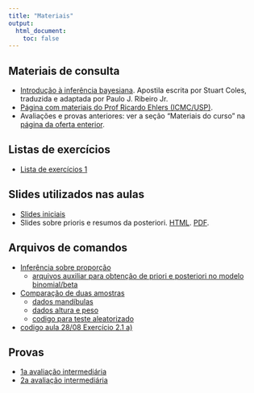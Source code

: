 ```yaml
---
title: "Materiais"
output:
  html_document:
    toc: false
---
```


## Materiais de consulta

- [Introdução à inferência
  bayesiana](http://www.leg.ufpr.br/~paulojus/CE227/InferenciaBayesiana.pdf).
  Apostila escrita por Stuart Coles, traduzida e adaptada por Paulo J.
  Ribeiro Jr.
- [Página com materiais do Prof Ricardo Ehlers (ICMC/USP)](http://www.icmc.usp.br/pessoas/ehlers/bayes/).
- Avaliações e provas anteriores: ver a seção "Materiais do curso" na
  [página da oferta
  enterior](http://www.leg.ufpr.br/doku.php/disciplinas:ce227-2018-01).

## Listas de exercícios

- [Lista de exercícios 1](exercicios/ex_intro.pdf)

## Slides utilizados nas aulas

- [Slides iniciais](oferta201902/CE227-Slides01.pdf)
- Slides sobre prioris e resumos da posteriori.
  [HTML](slides/CE227-Slides02.html). [PDF](slides/CE227-Slides02.pdf).

## Arquivos de comandos

- [Inferência sobre proporção](oferta201902/codigos/prop-paradigmas.R)
  - [arquivos auxiliar para obtenção de priori e posteriori no modelo binomial/beta](oferta201902/codigos/bayes-fun-01.R)
- [Comparação de duas amostras](oferta201902/codigos/duas-amostras-paradigmas.R)
  - [dados mandíbulas](oferta201902/dados/mandible.R)
  - [dados altura e peso](oferta201902/dados/alturapeso.csv)
  - [codigo para teste aleatorizado](oferta201902/codigos/mctest.R)
- [codigo aula 28/08 Exercício 2.1 a)](oferta201902/codigos/ExerciciosCap2.R)

## Provas

- [1a avaliação intermediária](provas/ce227-av01-2019.pdf)
- [2a avaliação intermediária](provas/ce227-av02-2019.pdf)
